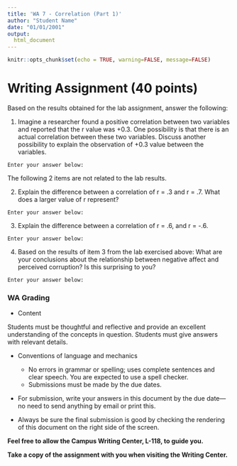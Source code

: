 ```yaml
---
title: 'WA 7 - Correlation (Part 1)'
author: "Student Name"
date: "01/01/2001"
output: 
  html_document
---
```


```r
knitr::opts_chunk$set(echo = TRUE, warning=FALSE, message=FALSE)
```

# Writing Assignment (40 points)

Based on the results obtained for the lab assignment, answer the following:

1. Imagine a researcher found a positive correlation between two variables and reported that the r value was +0.3. One possibility is that there is an actual correlation between these two variables. Discuss another possibility to explain the observation of +0.3 value between the variables.

`Enter your answer below:`



The following 2 items are not related to the lab results.

2. Explain the difference between a correlation of r = .3 and r = .7. What does a larger value of r represent?

`Enter your answer below:`




3. Explain the difference between a correlation of r = .6, and r = -.6.

`Enter your answer below:`


4. Based on the results of item 3 from the lab exercised above:  What are your conclusions about the relationship between negative affect and perceived corruption? Is this surprising to you?

`Enter your answer below:`





### WA Grading

* Content

Students must be thoughtful and reflective and provide an excellent understanding of the concepts in question. Students must give answers with relevant details. 

* Conventions of language and mechanics
   + No errors in grammar or spelling; uses complete sentences and clear speech. You are expected to use a spell checker.
   + Submissions must be made by the due dates.

* For submission, write your answers in this document by the due date—no need to send anything by email or print this.

* Always be sure the final submission is good by checking the rendering of this document on the right side of the screen.


**Feel free to allow the Campus Writing Center, L-118, to guide you.**

**Take a copy of the assignment with you when visiting the Writing Center.**

